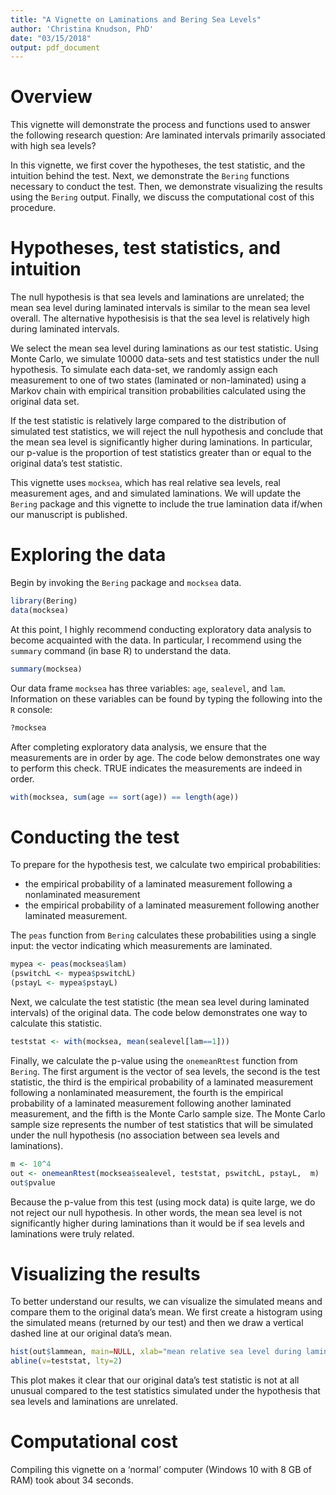 ```yaml
---
title: "A Vignette on Laminations and Bering Sea Levels"
author: 'Christina Knudson, PhD'
date: "03/15/2018"
output: pdf_document
---
```


# Overview

This vignette will demonstrate the process and functions used to answer the following research question: Are laminated intervals primarily associated with high sea levels? 

In this vignette, we first cover the hypotheses, the test statistic, and the intuition behind the test. Next, we demonstrate the `Bering` functions necessary to conduct the test. Then, we demonstrate visualizing the results using the `Bering` output. Finally, we discuss the computational cost of this procedure.

# Hypotheses, test statistics, and intuition

The null hypothesis is that sea levels and laminations are unrelated; the mean sea level during laminated intervals is similar to the mean sea level overall. The alternative hypothesisis is that the  sea level is relatively high during laminated intervals. 

We select the mean sea level during laminations as our test statistic. Using Monte Carlo, we simulate 10000 data-sets and test statistics under the null hypothesis. To simulate each data-set, we randomly assign each measurement to one of two states (laminated or non-laminated) using a Markov chain with empirical transition probabilities calculated using the original data set.

If the test statistic is relatively large compared to the distribution of simulated test statistics, we will reject the null hypothesis and conclude that the mean sea level  is significantly higher during laminations. In particular, our p-value is the proportion of test statistics greater than or equal to the original data's test statistic.

This vignette uses `mocksea`, which has real relative sea levels, real measurement ages, and and simulated laminations. We will update the `Bering` package and this vignette to include the true lamination data if/when our manuscript is published.


# Exploring the data



Begin by invoking the `Bering` package and `mocksea` data. 


```r
library(Bering)
data(mocksea)
```

At this point, I highly recommend conducting exploratory data analysis to become acquainted with the data. In particular, I recommend using the `summary` command (in base R) to understand the data.

```r
summary(mocksea)
```

Our data frame `mocksea` has three variables: `age`, `sealevel`, and `lam`. Information on these variables can be found by typing the following into the `R` console:
```r
?mocksea
```


After completing  exploratory data analysis, we ensure that the measurements are in order by age. The code below demonstrates one way to perform this check. TRUE indicates the measurements are indeed in order. 
```r
with(mocksea, sum(age == sort(age)) == length(age))
```



# Conducting the test

To prepare for the hypothesis test, we calculate two empirical probabilities:

- the empirical probability of a laminated measurement following a nonlaminated measurement 
- the empirical probability of a laminated measurement following another laminated measurement. 

The `peas` function from `Bering` calculates these probabilities using  a single input: the vector indicating which measurements are laminated.
```r
mypea <- peas(mocksea$lam)
(pswitchL <- mypea$pswitchL)
(pstayL <- mypea$pstayL)
```

Next, we calculate the test statistic (the mean sea level during laminated intervals) of the original data. The code below demonstrates one way to calculate this statistic.
```r
teststat <- with(mocksea, mean(sealevel[lam==1]))
```

Finally, we calculate the p-value using the `onemeanRtest` function from `Bering`. The first argument is the vector of sea levels, the second is the test statistic, the third is the empirical probability of a laminated measurement following a nonlaminated measurement,  the fourth is the empirical probability of a laminated measurement following another laminated measurement, and the fifth is the Monte Carlo sample size. The Monte Carlo sample size represents the number of test statistics that will be simulated under the null hypothesis (no association between sea levels and laminations).
```r
m <- 10^4
out <- onemeanRtest(mocksea$sealevel, teststat, pswitchL, pstayL,  m)
out$pvalue
```

Because the p-value from this test (using mock data) is quite large, we do not reject our null hypothesis. In other words, the mean sea level is not significantly higher during laminations than it would be if sea levels and laminations were truly related. 

# Visualizing the results

To better understand our results, we can visualize the simulated means and  compare them to the original data's mean. We first create a histogram using the simulated means (returned by our test) and then we draw a vertical dashed line at our original data's mean.
```r
hist(out$lammean, main=NULL, xlab="mean relative sea level during laminations")
abline(v=teststat, lty=2)
```

This plot makes it clear that our original data's test statistic is not at all unusual compared to the test statistics simulated under the hypothesis that sea levels and laminations are unrelated.

# Computational cost

Compiling this vignette on a 'normal' computer (Windows 10 with 8 GB of RAM) took about 34 seconds. 

